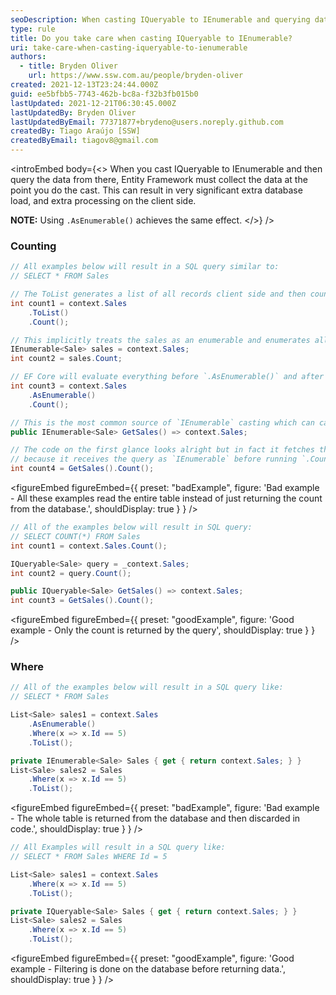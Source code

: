 ```yaml
---
seoDescription: When casting IQueryable to IEnumerable and querying data afterwards, Entity Framework must collect the data at that point, resulting in significant extra database load and processing on the client side. Use AsEnumerable() instead for more efficient queries.
type: rule
title: Do you take care when casting IQueryable to IEnumerable?
uri: take-care-when-casting-iqueryable-to-ienumerable
authors:
  - title: Bryden Oliver
    url: https://www.ssw.com.au/people/bryden-oliver
created: 2021-12-13T23:24:44.000Z
guid: ee5bfbb5-7743-462b-bc8a-f32b3fb015b0
lastUpdated: 2021-12-21T06:30:45.000Z
lastUpdatedBy: Bryden Oliver
lastUpdatedByEmail: 77371877+brydeno@users.noreply.github.com
createdBy: Tiago Araújo [SSW]
createdByEmail: tiagov8@gmail.com
---
```


<introEmbed
  body={<>
When you cast IQueryable to IEnumerable and then query the data from there, Entity Framework must collect the data at the point you do the cast. This can result in very significant extra database load, and extra processing on the client side.

**NOTE:** Using `.AsEnumerable()` achieves the same effect.
  </>}
/>
### Counting

```cs
// All examples below will result in a SQL query similar to:
// SELECT * FROM Sales

// The ToList generates a list of all records client side and then counts them.
int count1 = context.Sales
    .ToList()
    .Count();

// This implicitly treats the sales as an enumerable and enumerates all the items to count them.
IEnumerable<Sale> sales = context.Sales;
int count2 = sales.Count;

// EF Core will evaluate everything before `.AsEnumerable()` and after that line, everything is in-memory.
int count3 = context.Sales
    .AsEnumerable()
    .Count();

// This is the most common source of `IEnumerable` casting which can cause significant performance issues.
public IEnumerable<Sale> GetSales() => context.Sales;

// The code on the first glance looks alright but in fact it fetches the entire table from SQL Server
// because it receives the query as `IEnumerable` before running `.Count()`.
int count4 = GetSales().Count();
```

<figureEmbed figureEmbed={{
  preset: "badExample",
  figure: 'Bad example - All these examples read the entire table instead of just returning the count from the database.',
  shouldDisplay: true
} } />


```cs
// All of the examples below will result in SQL query:
// SELECT COUNT(*) FROM Sales
int count1 = context.Sales.Count();

IQueryable<Sale> query = _context.Sales;
int count2 = query.Count();

public IQueryable<Sale> GetSales() => context.Sales;
int count3 = GetSales().Count();
```

<figureEmbed figureEmbed={{
  preset: "goodExample",
  figure: 'Good example - Only the count is returned by the query',
  shouldDisplay: true
} } />


### Where

```cs
// All of the examples below will result in a SQL query like:
// SELECT * FROM Sales

List<Sale> sales1 = context.Sales
    .AsEnumerable()
    .Where(x => x.Id == 5)
    .ToList();

private IEnumerable<Sale> Sales { get { return context.Sales; } }
List<Sale> sales2 = Sales
    .Where(x => x.Id == 5)
    .ToList();
```

<figureEmbed figureEmbed={{
  preset: "badExample",
  figure: 'Bad example - The whole table is returned from the database and then discarded in code.',
  shouldDisplay: true
} } />


```cs
// All Examples will result in a SQL query like:
// SELECT * FROM Sales WHERE Id = 5

List<Sale> sales1 = context.Sales
    .Where(x => x.Id == 5)
    .ToList();

private IQueryable<Sale> Sales { get { return context.Sales; } }
List<Sale> sales2 = Sales
    .Where(x => x.Id == 5)
    .ToList();
```

<figureEmbed figureEmbed={{
  preset: "goodExample",
  figure: 'Good example - Filtering is done on the database before returning data.',
  shouldDisplay: true
} } />
